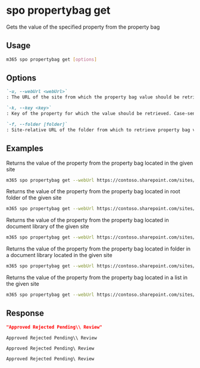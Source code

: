 
# spo propertybag get

Gets the value of the specified property from the property bag

## Usage

```sh
m365 spo propertybag get [options]
```

## Options

```md defintion-list
`-u, --webUrl <webUrl>`
: The URL of the site from which the property bag value should be retrieved.

`-k, --key <key>`
: Key of the property for which the value should be retrieved. Case-sensitive.

`-f, --folder [folder]`
: Site-relative URL of the folder from which to retrieve property bag value. Case-sensitive.
```

<Global />

## Examples

Returns the value of the property from the property bag located in the given site

```sh
m365 spo propertybag get --webUrl https://contoso.sharepoint.com/sites/test --key key1
```

Returns the value of the property from the property bag located in root folder of the given site

```sh
m365 spo propertybag get --webUrl https://contoso.sharepoint.com/sites/test --key key1 --folder /
```

Returns the value of the property from the property bag located in document library of the given site

```sh
m365 spo propertybag get --webUrl https://contoso.sharepoint.com/sites/test --key key1 --folder '/Shared Documents'
```

Returns the value of the property from the property bag located in folder in a document library located in the given site

```sh
m365 spo propertybag get --webUrl https://contoso.sharepoint.com/sites/test --key key1 --folder '/Shared Documents/MyFolder'
```

Returns the value of the property from the property bag located in a list in the given site

```sh
m365 spo propertybag get --webUrl https://contoso.sharepoint.com/sites/test --key key1 --folder /Lists/MyList
```

## Response

<Tabs>
  <TabItem value="JSON">

  ```json
  "Approved Rejected Pending\\ Review"
  ```

  </TabItem>
  <TabItem value="Text">

  ```text
  Approved Rejected Pending\\ Review
  ```

  </TabItem>
  <TabItem value="CSV">

  ```csv
  Approved Rejected Pending\ Review
  ```

  </TabItem>
  <TabItem value="Markdown">

  ```md
  Approved Rejected Pending\ Review
  ```

  </TabItem>
</Tabs>

